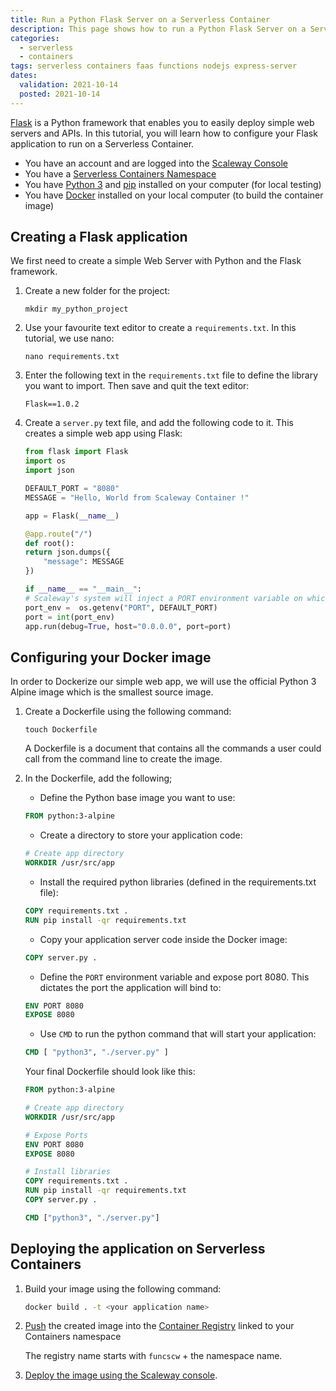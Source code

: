 ```yaml
---
title: Run a Python Flask Server on a Serverless Container 
description: This page shows how to run a Python Flask Server on a Serverless Container 
categories:
  - serverless
  - containers
tags: serverless containers faas functions nodejs express-server
dates:
  validation: 2021-10-14
  posted: 2021-10-14
---
```


[Flask](https://flask.palletsprojects.com/) is a Python framework that enables you to easily deploy simple web servers and APIs. In this tutorial, you will learn how to configure your Flask application to run on a Serverless Container.

<Message type="requirement">

  - You have an account and are logged into the [Scaleway Console](https://console.scaleway.com)
  - You have a [Serverless Containers Namespace](/compute/containers/how-to/create-a-containers-namespace/)
  - You have [Python 3](https://www.python.org/download/releases/3.0/) and [pip](https://pypi.org/project/pip/docker) installed on your computer (for local testing)
  - You have [Docker](https://www.docker.com/) installed on your local computer (to build the container image)

</Message>

## Creating a Flask application

We first need to create a simple Web Server with Python and the Flask framework.

1. Create a new folder for the project:

    ```
    mkdir my_python_project
    ```

2. Use your favourite text editor to create a `requirements.txt`. In this tutorial, we use nano:

    ```
    nano requirements.txt
    ```

3. Enter the following text in the `requirements.txt` file to define the library you want to import. Then save and quit the text editor:

    ```
    Flask==1.0.2
    ```

4. Create a `server.py` text file, and add the following code to it. This creates a simple web app using Flask:

    ```python
    from flask import Flask
    import os
    import json

    DEFAULT_PORT = "8080"
    MESSAGE = "Hello, World from Scaleway Container !"

    app = Flask(__name__)

    @app.route("/")
    def root():
    return json.dumps({
        "message": MESSAGE
    })

    if __name__ == "__main__":
    # Scaleway's system will inject a PORT environment variable on which your application should start the server.
    port_env =  os.getenv("PORT", DEFAULT_PORT)
    port = int(port_env)
    app.run(debug=True, host="0.0.0.0", port=port)
    ```

## Configuring your Docker image

In order to Dockerize our simple web app, we will use the official Python 3 Alpine image which is the smallest source image.

1. Create a Dockerfile using the following command:

    ```
    touch Dockerfile
    ```

    <Message type="tip">
    
    A Dockerfile is a document that contains all the commands a user could call from the command line to create the image.
    
    </Message>

2. In the Dockerfile, add the following;

    - Define the Python base image you want to use:
    ```dockerfile
    FROM python:3-alpine
    ```

    - Create a directory to store your application code:
    ```dockerfile
    # Create app directory
    WORKDIR /usr/src/app
    ```

    - Install the required python libraries (defined in the requirements.txt file):
    ```dockerfile
    COPY requirements.txt .
    RUN pip install -qr requirements.txt
    ```

    - Copy your application server code inside the Docker image:
    ```dockerfile
    COPY server.py .
    ```

    - Define the `PORT` environment variable and expose port 8080. This dictates the port the application will bind to:
    ```dockerfile
    ENV PORT 8080
    EXPOSE 8080
    ```

    - Use `CMD` to run the python command that will start your application:
    ```dockerfile
    CMD [ "python3", "./server.py" ]
    ```

    Your final Dockerfile should look like this:
    ```dockerfile
    FROM python:3-alpine

    # Create app directory
    WORKDIR /usr/src/app

    # Expose Ports
    ENV PORT 8080
    EXPOSE 8080

    # Install libraries
    COPY requirements.txt .
    RUN pip install -qr requirements.txt
    COPY server.py .

    CMD ["python3", "./server.py"]
    ```

## Deploying the application on Serverless Containers

1. Build your image using the following command: 

    ```sh
    docker build . -t <your application name>
    ```

2. [Push](https://www.scaleway.com/en/docs/compute/container-registry/how-to/push-images/) the created image into the [Container Registry](https://www.scaleway.com/en/docs/compute/container-registry/quickstart/) linked to your Containers namespace

    <Message type="tip">

    The registry name starts with `funcscw` + the namespace name.

    </Message>

3. [Deploy the image using the Scaleway console](https://www.scaleway.com/en/docs/compute/containers/how-to/deploy-a-container/).